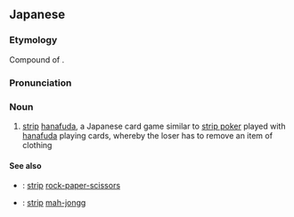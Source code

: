 ==Japanese==
{{ja-kanjitab|だつ|い|はな|ふだ}}

===Etymology===
Compound of {{compound|lang=ja|sort=たついはなふだ'|脱衣|tr1=datsui|t1=removing clothing, undressing, stripping|花札|tr2=hanafuda|t2=flower cards|pos2=traditional Japanese playing cards}}.

===Pronunciation===
{{ja-pron|だつい はなふだ}}

===Noun===
{{ja-noun|だつい はなふだ}}

# {{lb|ja|sort=たついはなふだ'|card games}} [[strip]] [[hanafuda]], a Japanese card game similar to [[strip poker]] played with [[hanafuda]] playing cards, whereby the loser has to remove an item of clothing

====See also====
* {{ja-r|野球拳|やきゅうけん}}: [[strip]] [[rock-paper-scissors]]
* {{ja-r|脱衣麻雀|だつい マージャン}}: [[strip]] [[mah-jongg]]